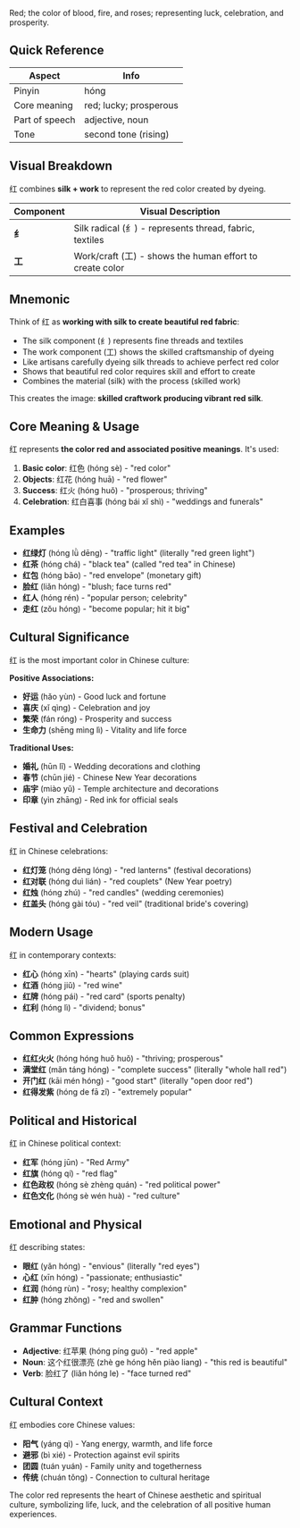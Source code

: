 Red; the color of blood, fire, and roses; representing luck, celebration, and prosperity.

## Quick Reference

| Aspect         | Info                   |
| -------------- | ---------------------- |
| Pinyin         | hóng                   |
| Core meaning   | red; lucky; prosperous |
| Part of speech | adjective, noun        |
| Tone           | second tone (rising)   |

## Visual Breakdown

红 combines **silk + work** to represent the red color created by dyeing.

| Component | Visual Description                                       |
| --------- | -------------------------------------------------------- |
| **纟**    | Silk radical (纟) - represents thread, fabric, textiles  |
| **工**    | Work/craft (工) - shows the human effort to create color |

## Mnemonic

Think of 红 as **working with silk to create beautiful red fabric**:

- The silk component (纟) represents fine threads and textiles
- The work component (工) shows the skilled craftsmanship of dyeing
- Like artisans carefully dyeing silk threads to achieve perfect red color
- Shows that beautiful red color requires skill and effort to create
- Combines the material (silk) with the process (skilled work)

This creates the image: **skilled craftwork producing vibrant red silk**.

## Core Meaning & Usage

红 represents **the color red and associated positive meanings**. It's used:

1. **Basic color**: 红色 (hóng sè) - "red color"
2. **Objects**: 红花 (hóng huā) - "red flower"
3. **Success**: 红火 (hóng huǒ) - "prosperous; thriving"
4. **Celebration**: 红白喜事 (hóng bái xǐ shì) - "weddings and funerals"

## Examples

- **红绿灯** (hóng lǜ dēng) - "traffic light" (literally "red green light")
- **红茶** (hóng chá) - "black tea" (called "red tea" in Chinese)
- **红包** (hóng bāo) - "red envelope" (monetary gift)
- **脸红** (liǎn hóng) - "blush; face turns red"
- **红人** (hóng rén) - "popular person; celebrity"
- **走红** (zǒu hóng) - "become popular; hit it big"

## Cultural Significance

红 is the most important color in Chinese culture:

**Positive Associations:**

- **好运** (hǎo yùn) - Good luck and fortune
- **喜庆** (xǐ qìng) - Celebration and joy
- **繁荣** (fán róng) - Prosperity and success
- **生命力** (shēng mìng lì) - Vitality and life force

**Traditional Uses:**

- **婚礼** (hūn lǐ) - Wedding decorations and clothing
- **春节** (chūn jié) - Chinese New Year decorations
- **庙宇** (miào yǔ) - Temple architecture and decorations
- **印章** (yìn zhāng) - Red ink for official seals

## Festival and Celebration

红 in Chinese celebrations:

- **红灯笼** (hóng dēng lóng) - "red lanterns" (festival decorations)
- **红对联** (hóng duì lián) - "red couplets" (New Year poetry)
- **红烛** (hóng zhú) - "red candles" (wedding ceremonies)
- **红盖头** (hóng gài tóu) - "red veil" (traditional bride's covering)

## Modern Usage

红 in contemporary contexts:

- **红心** (hóng xīn) - "hearts" (playing cards suit)
- **红酒** (hóng jiǔ) - "red wine"
- **红牌** (hóng pái) - "red card" (sports penalty)
- **红利** (hóng lì) - "dividend; bonus"

## Common Expressions

- **红红火火** (hóng hóng huǒ huǒ) - "thriving; prosperous"
- **满堂红** (mǎn táng hóng) - "complete success" (literally "whole hall red")
- **开门红** (kāi mén hóng) - "good start" (literally "open door red")
- **红得发紫** (hóng de fā zǐ) - "extremely popular"

## Political and Historical

红 in Chinese political context:

- **红军** (hóng jūn) - "Red Army"
- **红旗** (hóng qí) - "red flag"
- **红色政权** (hóng sè zhèng quán) - "red political power"
- **红色文化** (hóng sè wén huà) - "red culture"

## Emotional and Physical

红 describing states:

- **眼红** (yǎn hóng) - "envious" (literally "red eyes")
- **心红** (xīn hóng) - "passionate; enthusiastic"
- **红润** (hóng rùn) - "rosy; healthy complexion"
- **红肿** (hóng zhǒng) - "red and swollen"

## Grammar Functions

- **Adjective**: 红苹果 (hóng píng guǒ) - "red apple"
- **Noun**: 这个红很漂亮 (zhè ge hóng hěn piào liang) - "this red is beautiful"
- **Verb**: 脸红了 (liǎn hóng le) - "face turned red"

## Cultural Context

红 embodies core Chinese values:

- **阳气** (yáng qì) - Yang energy, warmth, and life force
- **避邪** (bì xié) - Protection against evil spirits
- **团圆** (tuán yuán) - Family unity and togetherness
- **传统** (chuán tǒng) - Connection to cultural heritage

The color red represents the heart of Chinese aesthetic and spiritual culture, symbolizing life,
luck, and the celebration of all positive human experiences.
